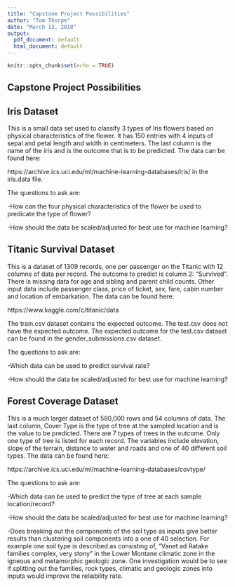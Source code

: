 ```yaml
---
title: "Capstone Project Possibilities"
author: "Tom Thorpe"
date: "March 13, 2018"
output:
  pdf_document: default
  html_document: default
---
```


```r
knitr::opts_chunk$set(echo = TRUE)
```

## Capstone Project Possibilities

## Iris Dataset

This is a small data set used to classify 3 types of Iris flowers based on physical characteristics of the flower. It has 150 entries with 4 inputs of sepal and petal length and width in centimeters. The last column is the name of the iris and is the outcome that is to be predicted. The data can be found here:

https://archive.ics.uci.edu/ml/machine-learning-databases/iris/ in the iris.data file.

The questions to ask are:

-How can the four physical characteristics of the flower be used to predicate the type of flower?

-How should the data be scaled/adjusted for best use for machine learning?



## Titanic Survival Dataset

This is a dataset of 1309 records, one per passenger on the Titanic with 12 columns of data per record. The outcome to predict is column 2: “Survived”. There is missing data for age and sibling and parent child counts. Other input data include passenger class, price of ticket, sex, fare, cabin number and location of embarkation. The data can be found here:

https://www.kaggle.com/c/titanic/data

The train.csv dataset contains the expected outcome. The test.csv does not have the expected outcome. The expected outcome for the test.csv dataset can be found in the gender_submissions.csv dataset.

The questions to ask are:

-Which data can be used to predict survival rate?

-How should the data be scaled/adjusted for best use for machine learning?

## Forest Coverage Dataset

This is a much larger dataset of 580,000 rows and 54 columns of data. The last column, Cover Type is the type of tree at the sampled location and is the value to be predicted. There are 7 types of trees in the outcome. Only one type of tree is listed for each record. The variables include elevation, slope of the terrain, distance to water and roads and one of 40 different soil types. The data can be found here:

https://archive.ics.uci.edu/ml/machine-learning-databases/covtype/

The questions to ask are:

-Which data can be used to predict the type of tree at each sample location/record?

-How should the data be scaled/adjusted for best use for machine learning?

-Does breaking out the components of the soil type as inputs give better results than clustering soil components into a one of 40 selection. For example one soil type is described as consisting of, “Vanet ad Ratake families complex, very stony” in the Lower Montane climatic zone in the igneous and metamorphic geologic zone. One investigation would be to see if splitting out the families, rock types, climatic and geologic zones into inputs would improve the reliability rate.